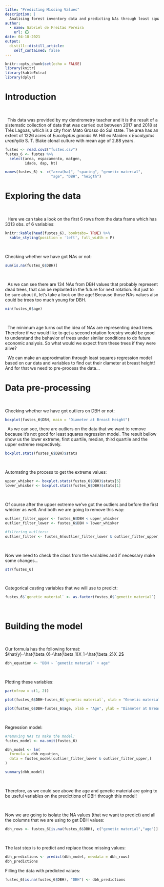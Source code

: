 ```yaml
---
title: "Predicting Missing Values"
description: |
  Analising forest inventory data and predicting NAs through least squares regression model
author:
  - name: Gabriel de Freitas Pereira
    url: {}
date: 04-18-2021
output:
  distill::distill_article:
    self_contained: false
---
```



```r
knitr::opts_chunk$set(echo = FALSE)
library(knitr)
library(kableExtra)
library(dplyr)

```

# Introduction
\  
\  

\  
This data was provided by my dendrometry teacher and it is the result of a sistematic collection of data that was carried out between 2017 and 2018 at Três Lagoas, 
which is a city from Mato Grosso do Sul state. The area has an extent of 1226 acres of *Eucalyptus grandis* W. Hill ex Maiden x *Eucalyptus urophylla* S. T. Blake 
clonal culture with mean age of 2.88 years. 


```r
fustes <- read.csv2("fustes.csv")
fustes_6 <- fustes %>% 
  select(area, espacamento, matgen,
         idade, dap, ht) 

names(fustes_6) <- c("area(ha)", "spacing", "genetic material",
                     "age", "DBH", "heigth")  

```
    
# Exploring the data
\  
\ 

\  
Here we can take a look on the first 6 rows from the data frame which has 3313 obs. of 6 variables:

```r
knitr::kable(head(fustes_6), booktabs= TRUE) %>% 
  kable_styling(position = 'left', full_width = F)

```
\  
\   

  
Checking whether we have got NAs or not:

```r
sum(is.na(fustes_6$DBH))

```
\  
\  

\  
As we can see there are 134 NAs from DBH values that probably represent dead trees, that can be replanted in the future for 
next rotation. But just to be sure about it, let's take a look on the age! Because 
those NAs values also could be trees too much young for DBH.

```r
min(fustes_6$age)

```
\ 
\  


\  
The minimum age turns out the idea of NAs are representing dead trees. 
Therefore if we would like to get a second rotation forestry would be good to understand the behavior of trees under similar conditions to do future economic analysis. 
So what would we expect from these trees if they were alive?
\  

\  
We can make an approximation through least squares regression model based on our data and variables to find out their diameter at breast height!
And for that we need to pre-process the data... 
\  
\  

# Data pre-processing 
\  
\  

Checking whether we have got outliers on DBH or not:

```r
boxplot(fustes_6$DBH, main = "Diameter at Breast Height")

```

\  
As we can see, there are outliers on the data that we want to 
remove because it's not good for least squares regression model.
The result bellow show us the lower extreme, first quartile, median, third quartile and
the upper extreme respectively. 

```r
boxplot.stats(fustes_6$DBH)$stats

```
\  
\  

  
Automating the process to get the extreme values:  

```r
upper_whisker <- boxplot.stats(fustes_6$DBH)$stats[5]
lower_whisker <- boxplot.stats(fustes_6$DBH)$stats[1]

```
\  
\  

  
Of course after the upper extreme we've got the outliers and before the first whisker as well. And both we are going to remove this way:

```r

outlier_filter_upper <- fustes_6$DBH < upper_whisker 
outlier_filter_lower <- fustes_6$DBH > lower_whisker 

#filtering outliers: 
outlier_filter <- fustes_6[outlier_filter_lower & outlier_filter_upper,]

```
\ 
\  

  
Now we need to check the class from the variables and if necessary make some changes... 

```r
str(fustes_6)

```
\ 
\  

  
Categorical casting variables that we will use to predict:

```r
fustes_6$`genetic material` <- as.factor(fustes_6$`genetic material`)
```
\ 
\  
  
# Building the model
\  
\  
  
Our formula has the following format: 
$\hat{y}=\hat{\beta_0}+\hat{\beta_1}X_1+\hat{\beta_2}X_2$

```r
dbh_equation <- "DBH ~ `genetic material` + age"

```
\  
\  

Plotting these variables:

```r

par(mfrow = c(1, 2))

plot(fustes_6$DBH~fustes_6$`genetic material`, xlab = "Genetic material", ylab = "Diameter at Breast Height")

plot(fustes_6$DBH~fustes_6$age, xlab = "Age", ylab = "Diameter at Breast Height")

```
\  
\  

  
Regression model:

```r
#removing NAs to make the model:
fustes_model <- na.omit(fustes_6)

dbh_model <- lm(
  formula = dbh_equation, 
  data = fustes_model[outlier_filter_lower & outlier_filter_upper,]
)

summary(dbh_model)
```
\  
\  

Therefore, as we could see above the age and genetic material are going to be useful variables on the predictions of DBH through this model! 

\  
\ 

  
Now we are going to isolate the NA values (that we want to predict) and 
all the columns that we are using to get DBH values:

```r
dbh_rows <- fustes_6[is.na(fustes_6$DBH), c("genetic material","age")]
```
\  
\ 
 
  
The last step is to predict and replace those missing values:

```r
dbh_predictions <- predict(dbh_model, newdata = dbh_rows)
dbh_predictions

```

Filling the data with predicted values:

```r
fustes_6[is.na(fustes_6$DBH), "DBH"] <- dbh_predictions

```


